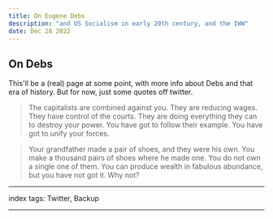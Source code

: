 ```yaml
---
title: On Eugene Debs
description: "and US Socialism in early 20th century, and the IWW"
date: Dec 28 2022
---
```


## On Debs

This'll be a (real) page at some point, with more info about Debs and that era of history. But for now, just some quotes off twitter.

> The capitalists are combined against you. They are reducing wages. They have control of the courts. They are doing everything they can to destroy your power. You have got to follow their example. You have got to unify your forces.

> Your grandfather made a pair of shoes, and they were his own. You make a thousand pairs of shoes where he made one. You do not own a single one of them. You can produce wealth in fabulous abundance, but you have not got it. Why not?

---

index tags: Twitter, Backup

---